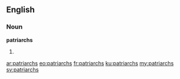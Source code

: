 ==English==

===Noun===
'''patriarchs'''

# {{plural of|[[patriarch]]}}

[[ar:patriarchs]]
[[eo:patriarchs]]
[[fr:patriarchs]]
[[ku:patriarchs]]
[[my:patriarchs]]
[[sv:patriarchs]]